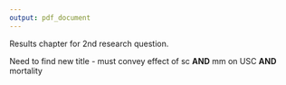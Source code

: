 ```yaml
---
output: pdf_document
---
```


\chapter{Social care \& Health outcomes}\label{ch:sc-outcomes}

Results chapter for 2nd research question.

Need to find new title - must convey effect of sc **AND** mm on USC **AND** mortality

\section{Introduction}\label{sec:sc-outcomes-intro}

\begin{itemize}[noitemsep]
\item Social care believed to impact on use of unscheduled care
\item New models of care important to find
\item Understanding interaction between services essential to identify strategies to improve services
\item Impact of social care on mortality never studied - multimorbidity an important confounder
\end{itemize}

\subsection{Aims}\label{subsec:sc-outcomes-aims}

\begin{itemize}[noitemsep]
\item Assess the impacts of social care service use on unscheduled care use and mortality for people with multimorbidity, accounting for age, gender, and socioeconomic position.
\end{itemize}

\subsection{Research Questions}\label{subsec:sc-outcomes-rqs}

\begin{enumerate}[noitemsep]
\item Is there an association in the use of social care services, multimorbidity status and unscheduled health care use?
\item Do multimorbidity status and social care use predict mortality?
\end{enumerate}

\section{Background}\label{sec:sc-outcomes-background}

\section{Methods}\label{sec:sc-outcomes-methods}

\section{Results}\label{sec:sc-outcomes-results}

\section{Discussion}\label{sec:sc-outcomes-discussion}

\section{Conclusion}\label{sec:sc-outcomes-conclusion}


	
